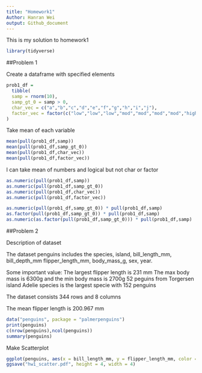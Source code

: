 ```yaml
---
title: "Homework1"
Author: Hanran Wei
output: Github_document
---
```


This is my solution to homework1

```r
library(tidyverse)
```


##Problem 1

Create a dataframe with specified elements

```r
prob1_df =
  tibble(
  samp = rnorm(10),
  samp_gt_0 = samp > 0,
  char_vec = c("a","b","c","d","e","f","g","h","i","j"),
  factor_vec = factor(c("low","low","low","mod","mod","mod","mod","high","high","high"))
)

```

Take mean of each variable

```r
mean(pull(prob1_df,samp))
mean(pull(prob1_df,samp_gt_0))
mean(pull(prob1_df,char_vec))
mean(pull(prob1_df,factor_vec))
```
I can take mean of numbers and logical but not char or factor

```r
as.numeric(pull(prob1_df,samp))
as.numeric(pull(prob1_df,samp_gt_0))
as.numeric(pull(prob1_df,char_vec))
as.numeric(pull(prob1_df,factor_vec))
```

```r
as.numeric(pull(prob1_df,samp_gt_0)) * pull(prob1_df,samp)
as.factor(pull(prob1_df,samp_gt_0)) * pull(prob1_df,samp)
as.numeric(as.factor(pull(prob1_df,samp_gt_0))) * pull(prob1_df,samp)
```



##Problem 2

Description of dataset

The dataset penguins includes the species, island, bill_length_mm, bill_depth_mm
flipper_length_mm, body_mass_g, sex, year.

Some important value:
The largest flipper length is 231 mm
The max body mass is 6300g and the min body mass is 2700g
52 peguins from Torgersen island
Adelie species is the largest specie with 152 penguins

The dataset consists 344 rows and 8 columns

The mean flipper length is 200.967 mm
```r
data("penguins", package = "palmerpenguins")
print(penguins)
c(nrow(penguins),ncol(penguins))
summary(penguins)
```

Make Scatterplot

```r
ggplot(penguins, aes(x = bill_length_mm, y = flipper_length_mm, color = species)) + geom_point()
ggsave("hw1_scatter.pdf", height = 4, width = 4)
```


